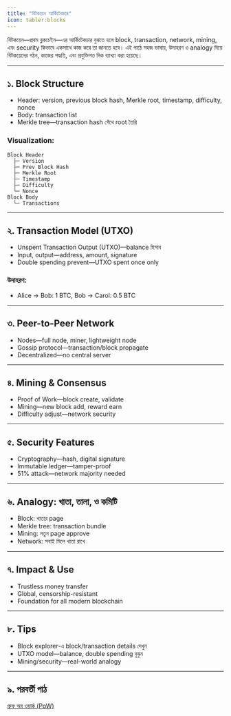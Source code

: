 ```yaml
---
title: "বিটকয়েন আর্কিটেকচার"
icon: tabler:blocks
---
```


বিটকয়েন—প্রথম ব্লকচেইন—এর আর্কিটেকচার বুঝতে হলে block, transaction, network, mining, এবং security কিভাবে একসাথে কাজ করে তা জানতে হবে। এই পাঠে সহজ ভাষায়, উদাহরণ ও analogy দিয়ে বিটকয়েনের গঠন, কাজের পদ্ধতি, এবং প্রযুক্তিগত দিক ব্যাখ্যা করা হয়েছে।

---

## ১. Block Structure
- Header: version, previous block hash, Merkle root, timestamp, difficulty, nonce
- Body: transaction list
- Merkle tree—transaction hash গেঁথে root তৈরি

### Visualization:
```
Block Header
  ├─ Version
  ├─ Prev Block Hash
  ├─ Merkle Root
  ├─ Timestamp
  ├─ Difficulty
  └─ Nonce
Block Body
  └─ Transactions
```

---

## ২. Transaction Model (UTXO)
- Unspent Transaction Output (UTXO)—balance হিসাব
- Input, output—address, amount, signature
- Double spending prevent—UTXO spent once only

### উদাহরণ:
- Alice → Bob: 1 BTC, Bob → Carol: 0.5 BTC

---

## ৩. Peer-to-Peer Network
- Nodes—full node, miner, lightweight node
- Gossip protocol—transaction/block propagate
- Decentralized—no central server

---

## ৪. Mining & Consensus
- Proof of Work—block create, validate
- Mining—new block add, reward earn
- Difficulty adjust—network security

---

## ৫. Security Features
- Cryptography—hash, digital signature
- Immutable ledger—tamper-proof
- 51% attack—network majority needed

---

## ৬. Analogy: খাতা, তালা, ও কমিটি
- Block: খাতার page
- Merkle tree: transaction bundle
- Mining: নতুন page approve
- Network: সবাই মিলে খাতা রাখে

---

## ৭. Impact & Use
- Trustless money transfer
- Global, censorship-resistant
- Foundation for all modern blockchain

---

## ৮. Tips
- Block explorer-এ block/transaction details দেখুন
- UTXO model—balance, double spending বুঝুন
- Mining/security—real-world analogy

---

## ৯. পরবর্তী পাঠ

[প্রুফ অব ওয়ার্ক (PoW)](/blockchain/proof-of-work)
